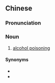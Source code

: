 {{also|醇类中毒}}
==Chinese==
{{zh-forms|s=醇类中毒|type=22}}

===Pronunciation===
{{zh-pron
|m=chúnlèi zhòngdú
|c=seon4 leoi6 zung3 duk6
|cat=n
}}

===Noun===
{{zh-noun}}

# [[alcohol poisoning]]

====Synonyms====
* {{zh-l|醇中毒}}
* {{zh-l|酒精中毒}}

{{zh-cat|Alcoholism|Drinking}}